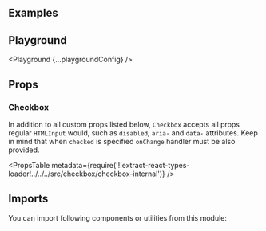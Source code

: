 


<Layout title="Checkbox" description="🚧 This page is under construction">

## Examples

<Example title="Basic usage" path="checkbox/basic-usage">
  <BasicUsage />
</Example>

<Example title="States" path="checkbox/states">
  <States />
</Example>

<Example title="Indeterminate" path="checkbox/indeterminate">
  <Indeterminate />
</Example>

<Example title="No label" path="checkbox/no-label">
  <NoLabel />
</Example>

<Example title="Inverted" path="checkbox/inverted" darkPreview>
  <Inverted />
</Example>

## Playground

<Playground {...playgroundConfig} />

## Props

### Checkbox

In addition to all custom props listed below, `Checkbox` accepts all props regular `HTMLInput` would, such as `disabled`, `aria-` and `data-` attributes. Keep in mind that when `checked` is specified `onChange` handler must be also provided.

<PropsTable
  metadata={require('!!extract-react-types-loader!../../../src/checkbox/checkbox-internal')}
/>

## Imports

You can import following components or utilities from this module:

<Imports module={CheckboxExports} path="@datacamp/waffles/checkbox" />

</Layout>
